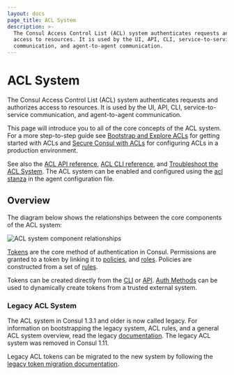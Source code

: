 ```yaml
---
layout: docs
page_title: ACL System
description: >-
  The Consul Access Control List (ACL) system authenticates requests and authorizes
  access to resources. It is used by the UI, API, CLI, service-to-service
  communication, and agent-to-agent communication.
---
```


# ACL System

The Consul Access Control List (ACL) system authenticates requests and authorizes
access to resources. It is used by the UI, API, CLI, service-to-service
communication, and agent-to-agent communication.

This page will introduce you to all of the core concepts of the ACL system. For a more
step-to-step guide see [Bootstrap and Explore ACLs] for getting started with ACLs and
[Secure Consul with ACLs] for configuring ACLs in a production environment.

[Bootstrap and Explore ACLs]: https://learn.hashicorp.com/tutorials/consul/access-control-setup?utm_source=consul.io&utm_medium=docs
[Secure Consul with ACLs]: https://learn.hashicorp.com/tutorials/consul/access-control-setup-production?utm_source=consul.io&utm_medium=docs

See also the [ACL API reference](/api-docs/acl), [ACL CLI reference](/commands/acl), and
[Troubleshoot the ACL System](https://learn.hashicorp.com/tutorials/consul/access-control-troubleshoot).
The ACL system can be enabled and configured using the [acl stanza](/docs/agent/options#acl)
in the agent configuration file.


## Overview

The diagram below shows the relationships between the core components of the ACL system:

![ACL system component relationships](/img/acl-token-policy-rule-relationship.png)

[Tokens](/docs/security/acl/tokens) are the core method of authentication in Consul.
Permissions are granted to a token by linking it to
[policies](/docs/security/acl/policies), and
[roles](/docs/security/acl/policies#roles). Policies are constructed from a set of
[rules](/docs/security/acl/rules).

Tokens can be created directly from the [CLI](/commands/acl/token) or [API](/api-docs/acl/tokens).
[Auth Methods](/docs/security/acl/auth-methods) can be used to dynamically create tokens
from a trusted external system.

### Legacy ACL System

The ACL system in Consul 1.3.1 and older is now called legacy. For information
on bootstrapping the legacy system, ACL rules, and a general ACL system
overview, read the legacy [documentation](/docs/security/acl/acl-legacy). The
legacy ACL system was removed in Consul 1.11.

Legacy ACL tokens can be migrated to the new system by following the
[legacy token migration documentation](/docs/acl/acl-migrate-tokens).
